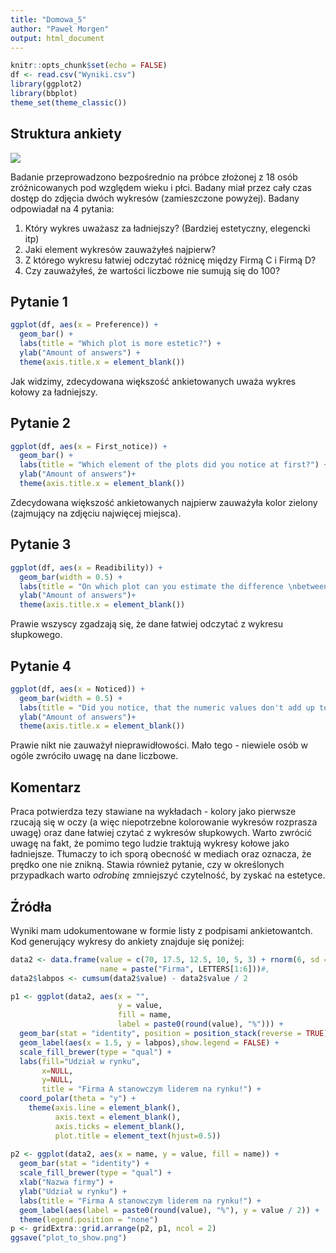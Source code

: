 ```yaml
---
title: "Domowa_5"
author: "Paweł Morgen"
output: html_document
---
```


```r
knitr::opts_chunk$set(echo = FALSE)
df <- read.csv("Wyniki.csv")
library(ggplot2)
library(bbplot)
theme_set(theme_classic())
```

## Struktura ankiety

![](Rplot.jpeg)

Badanie przeprowadzono bezpośrednio na próbce złożonej z 18 osób zróżnicowanych pod względem wieku i płci. Badany miał przez cały czas dostęp do zdjęcia dwóch wykresów (zamieszczone powyżej). Badany odpowiadał na 4 pytania:

1. Który wykres uważasz za ładniejszy? (Bardziej estetyczny, elegencki itp)
2. Jaki element wykresów zauważyłeś najpierw?
3. Z którego wykresu łatwiej odczytać różnicę między Firmą C i Firmą D?
4. Czy zauważyłeś, że wartości liczbowe nie sumują się do 100?

## Pytanie 1

```r
ggplot(df, aes(x = Preference)) +
  geom_bar() +
  labs(title = "Which plot is more estetic?") +
  ylab("Amount of answers") +
  theme(axis.title.x = element_blank())
```

Jak widzimy, zdecydowana większość ankietowanych uważa wykres kołowy za ładniejszy.

## Pytanie 2

```r
ggplot(df, aes(x = First_notice)) +
  geom_bar() +
  labs(title = "Which element of the plots did you notice at first?") +
  ylab("Amount of answers")+
  theme(axis.title.x = element_blank())
```

Zdecydowana większość ankietowanych najpierw zauważyła kolor zielony (zajmujący na zdjęciu najwięcej miejsca).

## Pytanie 3

```r
ggplot(df, aes(x = Readibility)) +
  geom_bar(width = 0.5) +
  labs(title = "On which plot can you estimate the difference \nbetween Firm C and Firm D better?") +
  ylab("Amount of answers")+
  theme(axis.title.x = element_blank())
```

Prawie wszyscy zgadzają się, że dane łatwiej odczytać z wykresu słupkowego.

## Pytanie 4 
```r
ggplot(df, aes(x = Noticed)) +
  geom_bar(width = 0.5) +
  labs(title = "Did you notice, that the numeric values don't add up to 100?") +
  ylab("Amount of answers")+
  theme(axis.title.x = element_blank())
```

Prawie nikt nie zauważył nieprawidłowości. Mało tego - niewiele osób w ogóle zwróciło uwagę na dane liczbowe.

## Komentarz

Praca potwierdza tezy stawiane na wykładach - kolory jako pierwsze rzucają się w oczy (a więc niepotrzebne kolorowanie wykresów rozprasza uwagę) oraz dane łatwiej czytać z wykresów słupkowych. Warto zwrócić uwagę na fakt, że pomimo tego ludzie traktują wykresy kołowe jako ładniejsze. Tłumaczy to ich sporą obecność w mediach oraz oznacza, że prędko one nie znikną. Stawia również pytanie, czy w określonych przypadkach warto *odrobinę* zmniejszyć czytelność, by zyskać na estetyce.

## Źródła

Wyniki mam udokumentowane w formie listy z podpisami ankietowantch.
Kod generujący wykresy do ankiety znajduje się poniżej:

```r
data2 <- data.frame(value = c(70, 17.5, 12.5, 10, 5, 3) + rnorm(6, sd = 3),
                    name = paste("Firma", LETTERS[1:6]))#,
data2$labpos <- cumsum(data2$value) - data2$value / 2

p1 <- ggplot(data2, aes(x = "", 
                        y = value, 
                        fill = name, 
                        label = paste0(round(value), "%"))) + 
  geom_bar(stat = "identity", position = position_stack(reverse = TRUE)) +
  geom_label(aes(x = 1.5, y = labpos),show.legend = FALSE) +
  scale_fill_brewer(type = "qual") +
  labs(fill="Udział w rynku", 
       x=NULL, 
       y=NULL,
       title = "Firma A stanowczym liderem na rynku!") +
  coord_polar(theta = "y") +
    theme(axis.line = element_blank(), 
          axis.text = element_blank(), 
          axis.ticks = element_blank(),
          plot.title = element_text(hjust=0.5))
    
p2 <- ggplot(data2, aes(x = name, y = value, fill = name)) +
  geom_bar(stat = "identity") +
  scale_fill_brewer(type = "qual") +
  xlab("Nazwa firmy") +
  ylab("Udział w rynku") +
  labs(title = "Firma A stanowczym liderem na rynku!") +
  geom_label(aes(label = paste0(round(value), "%"), y = value / 2)) +
  theme(legend.position = "none") 
p <- gridExtra::grid.arrange(p2, p1, ncol = 2)
ggsave("plot_to_show.png")

```